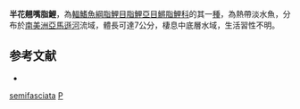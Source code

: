 {{Speciesbox
| status = NE
| status_system = IUCN3.1
| genus = Pyrrhulina
| species = semifasciata
| authority = [[Steindachner|Steindachner]], 1876
| synonyms = 
}}
'''半花翹嘴脂鯉'''，為[[輻鰭魚綱|輻鰭魚綱]][[脂鯉目|脂鯉目]][[脂鯉亞目|脂鯉亞目]][[鱂脂鯉科|鱂脂鯉科]]的其一[[種|種]]，為熱帶淡水魚，分布於[[南美洲|南美洲]][[亞馬遜河|亞馬遜河]]流域，體長可達7公分，棲息中底層水域，生活習性不明。

==参考文献==
{{refbegin}}
*{{FishBase_species|genus=Pyrrhulina|species=semifasciata|year=2013|month=10}}
{{refend}}
{{Taxonbar|from=Q6404641}}

[[Category:翹嘴脂鯉屬|semifasciata]]
[[Category:1876年描述的魚類|P]]